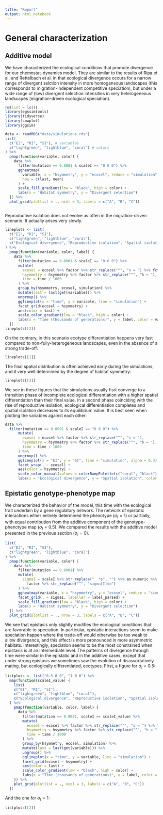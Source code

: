 ```yaml
---
title: "Report"
output: html_notebook
---
```


# General characterization

## Additive model

We have characterized the ecological conditions that promote divergence for our chemostat-dynamics model. They are similar to the results of Ripa et al. and Rettelbach et al. in that ecological divergence occurs for a narrow range of divergent selction intensity in more homogeneous landscapes (this corresponds to migration-independent competitive speciation), but under a wide range of (low) divergent selection intensities in very heterogeneous landscapes (migration-driven ecological speciation).

```r
rm(list = ls())
library(egssimtools)
library(tidyverse)
library(cowplot)
library(ggsim)
```

```r
data <- readRDS("data/simulations.rds")
list(
  c("EI", "RI", "SI"), # variables
  c("lightgreen", "lightblue", "coral") # colors
) %>%
  pmap(function(variable, color) {
    data %>%
      filter(mutation == 0.0001 & scaleI == "0 0 0") %>%
      ggheatmap(
        variable, x = "hsymmetry", y = "ecosel", reduce = "simulation",
        how = c(last, mean)
      ) +
      scale_fill_gradient(low = "black", high = color) +
      labs(x = "Habitat symmetry", y = "Divergent selection")
  }) %>%
  plot_grid(plotlist = ., ncol = 3, labels = c("A", "B", "C"))
  
```

Reproductive isolation does not evolve as often in the migration-driven scenario. It actually arises very slowly.

```r
lineplots <- list(
  c("EI", "RI", "SI"),
  c("lightgreen", "lightblue", "coral"),
  c("Ecological divergence", "Reproductive isolation", "Spatial isolation")
) %>%
  pmap(function(variable, color, label) {
    data %>%
      filter(mutation == 0.0001 & scaleI == "0 0 0") %>%
      mutate(
        ecosel = ecosel %>% factor %>% str_replace("^", "s = ") %>% fct_rev,
        hsymmetry = hsymmetry %>% factor %>% str_replace("^", "h = "),
        time = time / 1000
      ) %>%
      group_by(hsymmetry, ecosel, simulation) %>%
      mutate(last = last(get(variable))) %>%
      ungroup() %>%
      gglineplot(x = "time", y = variable, line = "simulation") +
      facet_grid(ecosel ~ hsymmetry) +
      aes(color = last) +
      scale_color_gradient(low = "black", high = color) +
      labs(x = "Time (thousands of generations)", y = label, color = variable)
  })
lineplots[[2]]
```
On the contrary, in this scenario ecotype differentiation happens very fast compared to non-fully-heterogeneous landscapes, even in the absence of a strong trade-off:

```r
lineplots[[1]]
```

The final spatial distribution is often achieved early during the simulations, and it very well determined by the degree of habitat symmetry:

```r
lineplots[[3]]
```

We see in these figures that the simulations usually fisrt converge to a transition phase of incomplete ecological differentiation with a higher spatial differentiation than their final value. In a second phase coinciding with the rise of reproductive isolation, ecological differentiation completes and spatial isolation decreases to its equilibrium value. It is best seen when plotting the variables against each other:

```r
data %>%
  filter(mutation == 0.0001 & scaleI == "0 0 0") %>%
      mutate(
        ecosel = ecosel %>% factor %>% str_replace("^", "s = "),
        hsymmetry = hsymmetry %>% factor %>% str_replace("^", "h = "),
        time = time / 1000
      ) %>%
      ungroup() %>%
      gglineplot(x = "EI", y = "SI", line = "simulation", alpha = 0.3) +
      facet_wrap(. ~ ecosel) +
      aes(color = hsymmetry) +
      scale_color_manual(values = colorRampPalette(c("coral", "black"))(5)) +
      labs(x = "Ecological divergence", y = "Spatial isolation", color = NULL)
```
## Epistatic genotype-phenotype map

We characterized the behavior of the model, this time with the ecological trait underlain by a gene regulatory network. The network of epistatic interactions either entirely determined the phenotype ($\sigma_I = 1$) or partially, with equal contribution from the additive component of the genotype-phenotype map ($\sigma_I = 0.5$). We compared the results with the additive model presented in the previous section ($\sigma_I = 0$).

```r
list(
  c("EI", "RI", "SI"),
  c("lightgreen", "lightblue", "coral")
) %>%
  pmap(function(variable, color) {
    data %>%
      filter(mutation == 0.0001) %>%
      mutate(
        sigmaI = scaleI %>% str_replace(" .*$", "") %>% as.numeric %>%
          factor %>% str_replace("^", "sigma[I]==")
      ) %>%
      ggheatmap(variable, x = "hsymmetry", y = "ecosel", reduce = "simulation", how = c(last, mean), keep = "sigmaI") +
      facet_grid(. ~ sigmaI, labeller = label_parsed) +
      scale_fill_gradient(low = "black", high = color) +
      labs(x = "Habitat symmetry", y = "Divergent selection")
  }) %>%
  plot_grid(plotlist = ., nrow = 3, labels = c("A", "B", "C"))
```
We see that epistasis only slightly modifies the ecological conditions that are favorable to speciation. In particular, epistatic interactions seem to make speciation happen where the trade-off would otherwise be too weak to allow divergence, and this effect is more pronounced in more asymmetric habitats. Interestingly, speciation seems to be the most constrained when epistasis is at an intermediate level. The patterns of divergence through time were similar in the epistatic and in the additive cases, except that under strong epistasis we sometimes saw the evolution of disassortatively mating, but ecologically differentiated, ecotypes. First, a figure for $\sigma_I = 0.5$:


```r
listplots <- list("0.5 0 0", "1 0 0") %>%
  map(function(scaleI_value) {
    list(
    c("EI", "RI", "SI"),
    c("lightgreen", "lightblue", "coral"),
    c("Ecological divergence", "Reproductive isolation", "Spatial isolation")
  ) %>%
    pmap(function(variable, color, label) {
      data %>%
        filter(mutation == 0.0001, scaleI == scaleI_value) %>%
        mutate(
          ecosel = ecosel %>% factor %>% str_replace("^", "s = ") %>% fct_rev,
          hsymmetry = hsymmetry %>% factor %>% str_replace("^", "h = "),
          time = time / 1000
        ) %>%
        group_by(hsymmetry, ecosel, simulation) %>%
        mutate(last = last(get(variable))) %>%
        ungroup() %>%
        gglineplot(x = "time", y = variable, line = "simulation") +
        facet_grid(ecosel ~ hsymmetry) +
        aes(color = last) +
        scale_color_gradient(low = "black", high = color) +
        labs(x = "Time (thousands of generations)", y = label, color = variable)
    }) %>%
    plot_grid(plotlist = ., ncol = 3, labels = c("A", "B", "C"))
  })
```
And the one for $\sigma_I = 1$:

```r
listplots[[2]]
```
